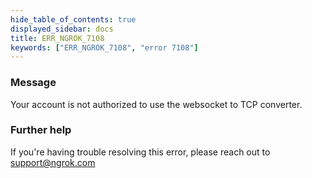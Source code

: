 ```yaml
---
hide_table_of_contents: true
displayed_sidebar: docs
title: ERR_NGROK_7108
keywords: ["ERR_NGROK_7108", "error 7108"]
---
```


### Message

Your account is not authorized to use the websocket to TCP converter.

### Further help

If you're having trouble resolving this error, please reach out to [support@ngrok.com](mailto:support@ngrok.com?subject=Help%20with%20ERR_NGROK_7108)
